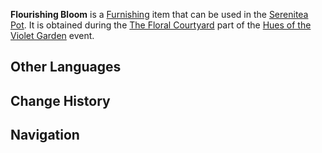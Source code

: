 {{Furnishing Infobox
|id             = 373834
|image          = Item Flourishing Bloom.png
|category       = Base
|rarity         = 3
|description    = A base created with flourishing green grass that is interwoven with white flowers. The style is simple, but it can be matched with flowers of any country to create a suitable scenery.
|event          = Hues of the Violet Garden
|source1        = [[Hues of the Violet Garden/The Floral Courtyard|The Floral Courtyard]] event
}}
'''Flourishing Bloom''' is a [[Furnishing]] item that can be used in the [[Serenitea Pot]]. It is obtained during the [[Hues of the Violet Garden/The Floral Courtyard|The Floral Courtyard]] part of the [[Hues of the Violet Garden]] event.

==Other Languages==
{{Other Languages
|default_hidden = 1
|en      = Flourishing Bloom
|zhs     = 繁花蒙茏
|zhs_rm  = Fánhuā Ménglóng
|zht     = 繁花蒙蘢
|zht_rm  = Fánhuā Ménglóng
|ja      = 緑溢れる繁花
|ja_rm   = Midori Afureru Hanka
|ko      = 만개한 꽃밭
|ko_rm   = Mangaehan Kkotbat
|es      = Frondosidad exuberante
|fr      = Fleurs en pleine floraison
|ru      = Пышное цветение
|th      = หมู่มวลบุปผาบานสะพรั่ง
|th_rm   = 
|vi      = Muôn Hoa Rực Rỡ
|de      = Blühende Blumenpracht
|id      = Dipenuhi oleh Bunga Bermekaran
|pt      = Desabrochar Exuberante
}}

==Change History==
{{Change History|2.6}}

==Navigation==
{{Furnishing Navbox/Subsystems|curio}}